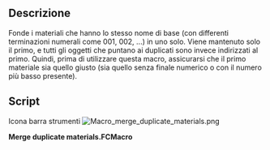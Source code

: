 <languages/>

<div class="mw-translate-fuzzy">
{{Macro/it
|Name=Macro merge duplicate materials
|Translate=Unisci materiali duplicati
|Icon=Macro_merge_duplicate_materials.png
|Description=Unisce i materiali che hanno lo stesso nome di base
|Author=yorik
|Version=2.0
|Date=20197-07-12
|FCVersion=All
|Download=[https://www.freecadweb.org/wiki/images/e/ed/Macro_merge_duplicate_materials.png ToolBar Icon]
}}
</div>

<span id="Description"></span>
==Descrizione==

Fonde i materiali che hanno lo stesso nome di base (con differenti terminazioni numerali come 001, 002, ...) in uno solo. Viene mantenuto solo il primo, e tutti gli oggetti che puntano ai duplicati sono invece indirizzati al primo. Quindi, prima di utilizzare questa macro, assicurarsi che il primo materiale sia quello giusto (sia quello senza finale numerico o con il numero più basso presente).

==Script==

Icona barra strumenti
[[Image:Macro_merge_duplicate_materials.png]]

'''Merge duplicate materials.FCMacro'''

{{MacroCode|code=
import FreeCAD,FreeCADGui
mats = [o for o in FreeCAD.ActiveDocument.Objects if o.isDerivedFrom("App::MaterialObject")]
todelete = []
for mat in mats:
    if mat.Label[-1].isdigit() and mat.Label[-2].isdigit() and mat.Label[-3].isdigit():
        orig = None
        for om in mats:
            if om.Label == mat.Label[:-3].strip():
                orig = om
                break
        if orig:
            for par in mat.InList:
                for prop in par.PropertiesList:
                    if getattr(par,prop) == mat:
                        print( "Changed property '"+prop+"' of object "+par.Label+" from "+mat.Label+" to "+orig.Label)
                        setattr(par,prop,orig)
            todelete.append(mat)
for tod in todelete:
    if not tod.InList:
        print( "Deleting material "+tod.Label)
        FreeCAD.ActiveDocument.removeObject(tod.Name)
    elif (len(tod.InList) == 1) and (tod.InList[0].isDerivedFrom("App::DocumentObjectGroup")):
        print( "Deleting material "+tod.Label)
        FreeCAD.ActiveDocument.removeObject(tod.Name)
    else:
        print( "Unable to delete material "+tod.Label+": InList not empty")

}}
{{clear}}